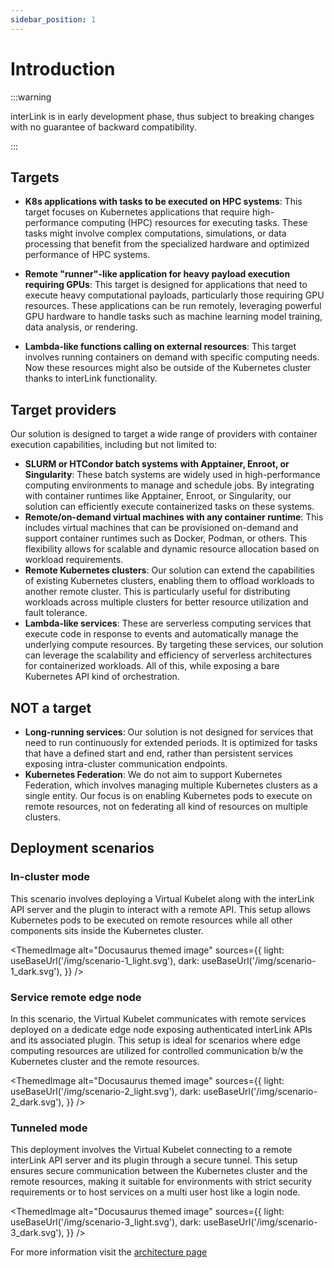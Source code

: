 ```yaml
---
sidebar_position: 1
---
```


# Introduction

:::warning

interLink is in early development phase, thus subject to breaking changes with no guarantee of backward compatibility.

:::

## Targets

- __K8s applications with tasks to be executed on HPC systems__: This target focuses on Kubernetes applications that require high-performance computing (HPC) resources for executing tasks. These tasks might involve complex computations, simulations, or data processing that benefit from the specialized hardware and optimized performance of HPC systems.

- __Remote "runner"-like application for heavy payload execution requiring GPUs__: This target is designed for applications that need to execute heavy computational payloads, particularly those requiring GPU resources. These applications can be run remotely, leveraging powerful GPU hardware to handle tasks such as machine learning model training, data analysis, or rendering.

- __Lambda-like functions calling on external resources__: This target involves running containers on demand with specific computing needs. Now these resources might also be outside of the Kubernetes cluster thanks to interLink functionality.

## Target providers

Our solution is designed to target a wide range of providers with container execution capabilities, including but not limited to:

- __SLURM or HTCondor batch systems with Apptainer, Enroot, or Singularity__: These batch systems are widely used in high-performance computing environments to manage and schedule jobs. By integrating with container runtimes like Apptainer, Enroot, or Singularity, our solution can efficiently execute containerized tasks on these systems.
- __Remote/on-demand virtual machines with any container runtime__: This includes virtual machines that can be provisioned on-demand and support container runtimes such as Docker, Podman, or others. This flexibility allows for scalable and dynamic resource allocation based on workload requirements.
- __Remote Kubernetes clusters__: Our solution can extend the capabilities of existing Kubernetes clusters, enabling them to offload workloads to another remote cluster. This is particularly useful for distributing workloads across multiple clusters for better resource utilization and fault tolerance.
- __Lambda-like services__: These are serverless computing services that execute code in response to events and automatically manage the underlying compute resources. By targeting these services, our solution can leverage the scalability and efficiency of serverless architectures for containerized workloads. All of this, while exposing a bare Kubernetes API kind of orchestration.

## NOT a target

- __Long-running services__: Our solution is not designed for services that need to run continuously for extended periods. It is optimized for tasks that have a defined start and end, rather than persistent services exposing intra-cluster communication endpoints.
- __Kubernetes Federation__: We do not aim to support Kubernetes Federation, which involves managing multiple Kubernetes clusters as a single entity. Our focus is on enabling Kubernetes pods to execute on remote resources, not on federating all kind of resources on multiple clusters.


## Deployment scenarios

### In-cluster mode

This scenario involves deploying a Virtual Kubelet along with the interLink API server and the plugin to interact with a remote API. This setup allows Kubernetes pods to be executed on remote resources while all other components sits inside the Kubernetes cluster.

<ThemedImage 
        alt="Docusaurus themed image"
        sources={{
          light: useBaseUrl('/img/scenario-1_light.svg'),
          dark: useBaseUrl('/img/scenario-1_dark.svg'),
        }}
/>


### Service remote edge node

In this scenario, the Virtual Kubelet communicates with remote services deployed on a dedicate edge node exposing authenticated interLink APIs and its associated plugin. This setup is ideal for scenarios where edge computing resources are utilized for controlled communication b/w the Kubernetes cluster and the remote resources.

<ThemedImage 
        alt="Docusaurus themed image"
        sources={{
          light: useBaseUrl('/img/scenario-2_light.svg'),
          dark: useBaseUrl('/img/scenario-2_dark.svg'),
        }}
/>

### Tunneled mode

This deployment involves the Virtual Kubelet connecting to a remote interLink API server and its plugin through a secure tunnel. This setup ensures secure communication between the Kubernetes cluster and the remote resources, making it suitable for environments with strict security requirements or to host services on a multi user host like a login node.

<ThemedImage 
        alt="Docusaurus themed image"
        sources={{
          light: useBaseUrl('/img/scenario-3_light.svg'),
          dark: useBaseUrl('/img/scenario-3_dark.svg'),
        }}
/>

For more information visit the [architecture page](arch)

